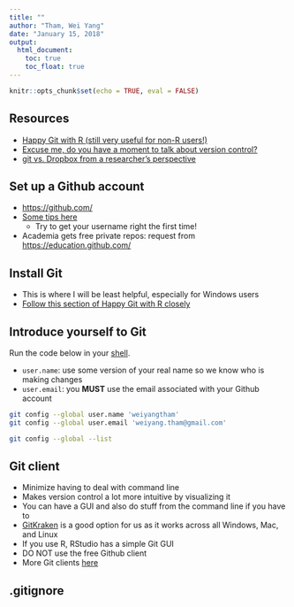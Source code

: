 ```yaml
---
title: ""
author: "Tham, Wei Yang"
date: "January 15, 2018"
output: 
  html_document:
    toc: true
    toc_float: true
---
```


```r
knitr::opts_chunk$set(echo = TRUE, eval = FALSE)
```

## Resources
- [Happy Git with R (still very useful for non-R users!)](http://happygitwithr.com/)
- [Excuse me, do you have a moment to talk about version control?](https://peerj.com/preprints/3159.pdf)
- [git vs. Dropbox from a researcher's perspective](https://michaelstepner.com/blog/git-vs-dropbox)

## Set up a Github account

- [https://github.com/](https://github.com/)
- [Some tips here](http://happygitwithr.com/github-acct.html)
    + Try to get your username right the first time!
- Academia gets free private repos: request from [https://education.github.com/](https://education.github.com/)

## Install Git
- This is where I will be least helpful, especially for Windows users
- [Follow this section of Happy Git with R closely](http://happygitwithr.com/install-git.html)

## Introduce yourself to Git

Run the code below in your [shell](http://happygitwithr.com/shell.html). 

- `user.name`: use some version of your real name so we know who is making changes
- `user.email`: you **MUST** use the email associated with your Github account

```bash
git config --global user.name 'weiyangtham'
git config --global user.email 'weiyang.tham@gmail.com'
```

```bash
git config --global --list
```

## Git client
- Minimize having to deal with command line
- Makes version control a lot more intuitive by visualizing it
- You can have a GUI and also do stuff from the command line if you have to
- [GitKraken](https://www.gitkraken.com/) is a good option for us as it works across all Windows, Mac, and Linux
- If you use R, RStudio has a simple Git GUI 
- DO NOT use the free Github client
- More Git clients [here](http://happygitwithr.com/git-client.html)

## .gitignore


